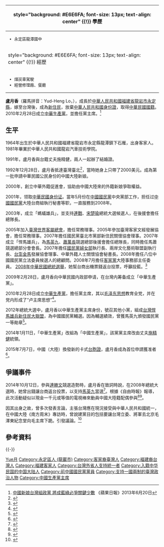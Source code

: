 {{Infobox officeholder
| name           = 盧月香
| image          =
| imagesize      = 
| order          =
| office         =
| term_start     = 
| term_end       = 
| constituency   = 
| sex            = 女
| birth_date     = {{Birth date and age|1964|6|7}}
| birth_place    = {{CHN}}[[福建省|福建省]][[永定縣|永定縣]]
| nationality    = {{ROC}}<br>（2001年－）<br/>{{PRC}}（1964年－2001年）
| party          = [[中國生產黨|中國生產黨]]
| spouse         =
| children       =
| parents        =
}}
{| class="infobox bordered" style="width: 285px; float: right" cellpadding="1"
|-
! style="background: #E6E6FA; font-size: 13px; text-align: center" {{!}} 學歷
|- 
| style="font-size: 13px" |
*永定區龍潭國中
|-
! style="background: #E6E6FA; font-size: 13px; text-align: center" {{!}} 經歷
|- 
| style="font-size: 13px" |
*煤炭車駕駛
*經營修理廠、餐廳
|}

'''盧月香'''（羅馬拼音：Yud-Heng Lo，{{bd|1964年|6月7日||catIdx=Lu盧}}），成長於[[中華人民共和國|中華人民共和國]][[福建省|福建省]][[龍岩市|龍岩市]][[永定縣|永定縣]]，嫁至台灣後，成為[[臺灣新住民|新住民]]，放棄[[中華人民共和國身份證|中華人民共和國身份證]]，取得[[中華民國國籍|中華民國國籍]]。2010年2月28日成立[[中華生產黨|中華生產黨]]，並擔任黨主席。<ref>[http://hk.apple.nextmedia.com/international/art/20130620/18305086 中國新娘台灣組政黨 將成藍綠必爭關鍵少數] {{Wayback|url=http://hk.apple.nextmedia.com/international/art/20130620/18305086 |date=20161009185142 }}《蘋果日報》2013年6月20日</ref>

==生平==
1964年出生於中華人民共和國福建省龍岩市永定縣龍潭鎮下石雁，出身客家人。1981年畢業於中華人民共和國龍岩汽車技術學院。

1991年，盧月香與台籍丈夫施精健，兩人一起辦了結婚證。{{where}}

1992年12月28日，盧月香抵達臺灣臺北<ref>{{Cite web |url=http://www.hxvos.com/news/2013-12/13/cms787094article.shtml |title=愛情的答案需要時間（上）來源︰海峽之聲網2013年12月13日 |access-date=2015年7月7日 |archive-date=2020年9月23日 |archive-url=https://web.archive.org/web/20200923142006/http://www.hxvos.com/news/2013-12/13/cms787094article.shtml |dead-url=no }}</ref>，當時她身上只帶了2000美元。成為第一批申請中華民國公民身份的中國大陸新娘。

2000年，創立中華外籍促進會，協助由中國大陸來的外籍新娘爭取權益。

2001年，领取[[中華民國身份证|中華民國身份证]]。當年5月份在[[中國國民黨|中國國民黨]]中央黨部工作，担任过[[中國國民黨|中國國民黨]]大陸台商組執行秘書等职，一直服務到2008年。

2003年，成立「螞蟻雄兵」，並支持[[連戰|連戰]]、[[宋楚瑜|宋楚瑜]]總統大選候選人，在後援會擔任總隊長。

2005年加入[[臺灣世界客屬總會|臺灣世界客屬總會]]，擔任常務理事。2005年參加臺灣客家文經發展協會，擔任常務理事。2007年擔任國民黨臺北市黨部新住民關懷協會理事。2007年成立「悍馬雄兵」，為[[馬英九|馬英九]]、[[蕭萬長|蕭萬長]]競選總部後援會擔任總隊長，同時擔任馬蕭競選總部分會會長。2007年擔任[[國民黨婦女部|國民黨婦女部]]執行長、兩岸文化藝術聯盟副執行長、[[台澎金馬|台澎金馬]]發展協會理事、中華外籍人士關懷協會秘書長。2008年擔任八位中國國民黨立法委員候選人的總顧問。2008年7月擔任[[客家黨|客家黨]]大陸事務部主任委員。
[[2008年中華民國總統選舉|2008年中華民國總統選舉]]，她幫台商出機票錢返台投票，呼籲投藍。<ref>{{cite news|author=郭安家|title=挺連黨主席語出驚人：出錢讓台商投藍|url=http://news.ltn.com.tw/news/politics/breakingnews/1129103|accessdate=2014-10-12|newspaper=自由時報|date=2013-10-12|archive-date=2019-06-20|archive-url=https://web.archive.org/web/20190620070949/https://news.ltn.com.tw/news/politics/breakingnews/1129103|dead-url=no}}</ref>

2009年2月28日，盧月香向中華民國内政部申请，在台灣内筹备成立「中華生產黨」。

2010年2月28日成立[[中華生產黨|中華生產黨]]，擔任黨主席，其以[[毛泽东思想|毛泽东思想]]教育全党，并在党内形成了“卢主席思想”<ref>{{cite news|author=李柏涛|title=陆配组中华生产党：想让台立委、将军也跪毛主席|url=http://taiwan.huanqiu.com/news/2013-07/4100597.html|accessdate=2014-10-11|newspaper=[[环球时报|环球时报]]（环球网）|date=2013-07-07|archive-date=2019-06-08|archive-url=https://web.archive.org/web/20190608110456/http://taiwan.huanqiu.com/news/2013-07/4100597.html|dead-url=no}}</ref>。

2012年總統大選中，盧月香以中華生產黨主席身份，號召其他小黨，組成[[台灣悍馬雄兵新住民大聯盟|台灣悍馬雄兵新住民大聯盟]]，為中國國民黨輔選。因為輔選績效，曾獲馬英九頒發國民黨一等勛章<ref>{{cite news|title=大陸新娘在台灣成立新政黨　黨員多為大陸人|url=http://hk.crntt.com/doc/1025/8/8/8/102588834.html?coluid=7&kindid=0&docid=102588834&mdate=0619145110|newspaper=中評社|date=2013-06-19|accessdate=2014-10-16|archive-date=2016-09-19|archive-url=https://web.archive.org/web/20160919190630/http://hk.crntt.com/doc/1025/8/8/8/102588834.html?coluid=7&kindid=0&docid=102588834&mdate=0619145110|dead-url=no}}</ref>。

2014年1月11日，「中華生產黨」改組為「中國生產黨」，該黨黨主席改由丈夫[[施精健|施精健]]統領。

2015年7月7日，中國（大陸）換發新的卡式[[台胞證|台胞證]]，盧月香成為首位申請獲准者<ref>{{cite news|title=免簽注 卡式台胞證首發出|url=http://www.appledaily.com.tw/appledaily/article/international/20150707/36650752/|newspaper=蘋果日報|date=2015-07-07|accessdate=2015-07-08|archive-date=2015-09-19|archive-url=https://web.archive.org/web/20150919080610/http://www.appledaily.com.tw/appledaily/article/international/20150707/36650752|dead-url=no}}</ref>。

==爭議事件==
2014年10月12日，參與[[連勝文|連勝文]]競選造勢時，盧月香在致詞時說，在2008年總統大選時，她曾出錢讓台商返台投票，以支持[[馬英九|馬英九]]當選<ref>{{cite news|title=台中國生產黨主席 自爆出錢讓台商返台投馬|url=http://news.ltn.com.tw/news/politics/paper/821060|author=郭安家|newspaper=自由時報|date=2014-10-13|accessdate=2014-10-22|archive-date=2014-10-17|archive-url=https://web.archive.org/web/20141017153925/http://news.ltn.com.tw/news/politics/paper/821060|dead-url=no}}</ref>。根據《自由時報》報導，此次活動疑似以現金一千元或等值的電視棒來動員中國大陸籍配偶參與<ref>{{cite news|title=中國生產黨辦挺連活動 發走路工|url=http://news.ltn.com.tw/news/politics/paper/823600|author=郭安家、盧姮倩|newspaper=自由時報|date=2014-10-22|accessdate=2014-10-22|archive-date=2014-10-22|archive-url=https://web.archive.org/web/20141022064800/http://news.ltn.com.tw/news/politics/paper/823600|dead-url=no}}</ref><ref>{{cite news|title=砸錢挺藍！ 盧月香︰感謝江丙坤給機會...|url=http://news.ltn.com.tw/news/politics/breakingnews/1137646|author=郭安家|newspaper=自由時報|date=2014-10-22|accessdate=2014-10-22|archive-date=2014-10-22|archive-url=https://web.archive.org/web/20141022112501/http://news.ltn.com.tw/news/politics/breakingnews/1137646|dead-url=no}}</ref>。

因其出身之故，曾多次發表言論，主張台灣應在現況接受與中華人民共和國統一，在中國大陸《南方周末》專訪時，曾說建黨目的包括要讓台灣立委、將軍去北京毛澤東紀念堂向毛主席下跪。引發議論。<ref>{{cite news|title=遊走兩岸 盧月香：立委、將軍跪拜毛澤東|url=http://news.ltn.com.tw/news/politics/breakingnews/1137762|author=郭安家|newspaper=自由時報|date=2014-10-22|accessdate=2015-06-22|archive-date=2021-01-26|archive-url=https://web.archive.org/web/20210126034018/https://news.ltn.com.tw/news/politics/breakingnews/1137762|dead-url=no}}</ref>

== 參考資料 ==
{{reflist|2}}
{{-}}

{{Authority control}}
{{DEFAULTSORT:Lu盧}}
[[Category:盧姓|Yue月]]
[[Category:永定區人_(龍巖市)|Category:永定區人 (龍巖市)]]
[[Category:客家裔臺灣人|Category:客家裔臺灣人]]
[[Category:福建裔台灣人|Category:福建裔台灣人]]
[[Category:福建客家人|Category:福建客家人]]
[[Category:台灣外省人支持統一者|Category:台灣外省人支持統一者]]
[[Category:入籍中华民国的中国大陆人|Category:入籍中华民国的中国大陆人]]
[[Category:前中國國民黨黨員|Category:前中國國民黨黨員]]
[[Category:支持一國兩制的臺灣政治人物|Category:支持一國兩制的臺灣政治人物]]
[[Category:中國生產黨主席|Category:中國生產黨主席]]